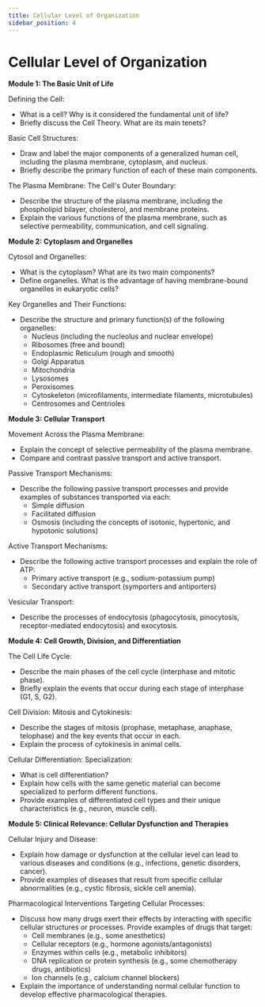 ```yaml
---
title: Cellular Level of Organization
sidebar_position: 4
---
```


# Cellular Level of Organization

**Module 1: The Basic Unit of Life**

Defining the Cell:
* What is a cell? Why is it considered the fundamental unit of life?
* Briefly discuss the Cell Theory. What are its main tenets?

Basic Cell Structures:
* Draw and label the major components of a generalized human cell, including the plasma membrane, cytoplasm, and nucleus.
* Briefly describe the primary function of each of these main components.

The Plasma Membrane: The Cell's Outer Boundary:
* Describe the structure of the plasma membrane, including the phospholipid bilayer, cholesterol, and membrane proteins.
* Explain the various functions of the plasma membrane, such as selective permeability, communication, and cell signaling.

**Module 2: Cytoplasm and Organelles**

Cytosol and Organelles:
* What is the cytoplasm? What are its two main components?
* Define organelles. What is the advantage of having membrane-bound organelles in eukaryotic cells?

Key Organelles and Their Functions:
* Describe the structure and primary function(s) of the following organelles:
    * Nucleus (including the nucleolus and nuclear envelope)
    * Ribosomes (free and bound)
    * Endoplasmic Reticulum (rough and smooth)
    * Golgi Apparatus
    * Mitochondria
    * Lysosomes
    * Peroxisomes
    * Cytoskeleton (microfilaments, intermediate filaments, microtubules)
    * Centrosomes and Centrioles

**Module 3: Cellular Transport**

Movement Across the Plasma Membrane:
* Explain the concept of selective permeability of the plasma membrane.
* Compare and contrast passive transport and active transport.

Passive Transport Mechanisms:
* Describe the following passive transport processes and provide examples of substances transported via each:
    * Simple diffusion
    * Facilitated diffusion
    * Osmosis (including the concepts of isotonic, hypertonic, and hypotonic solutions)

Active Transport Mechanisms:
* Describe the following active transport processes and explain the role of ATP:
    * Primary active transport (e.g., sodium-potassium pump)
    * Secondary active transport (symporters and antiporters)

Vesicular Transport:
* Describe the processes of endocytosis (phagocytosis, pinocytosis, receptor-mediated endocytosis) and exocytosis.

**Module 4: Cell Growth, Division, and Differentiation**

The Cell Life Cycle:
* Describe the main phases of the cell cycle (interphase and mitotic phase).
* Briefly explain the events that occur during each stage of interphase (G1, S, G2).

Cell Division: Mitosis and Cytokinesis:
* Describe the stages of mitosis (prophase, metaphase, anaphase, telophase) and the key events that occur in each.
* Explain the process of cytokinesis in animal cells.

Cellular Differentiation: Specialization:
* What is cell differentiation?
* Explain how cells with the same genetic material can become specialized to perform different functions.
* Provide examples of differentiated cell types and their unique characteristics (e.g., neuron, muscle cell).

**Module 5: Clinical Relevance: Cellular Dysfunction and Therapies**

Cellular Injury and Disease:
* Explain how damage or dysfunction at the cellular level can lead to various diseases and conditions (e.g., infections, genetic disorders, cancer).
* Provide examples of diseases that result from specific cellular abnormalities (e.g., cystic fibrosis, sickle cell anemia).

Pharmacological Interventions Targeting Cellular Processes:
* Discuss how many drugs exert their effects by interacting with specific cellular structures or processes. Provide examples of drugs that target:
    * Cell membranes (e.g., some anesthetics)
    * Cellular receptors (e.g., hormone agonists/antagonists)
    * Enzymes within cells (e.g., metabolic inhibitors)
    * DNA replication or protein synthesis (e.g., some chemotherapy drugs, antibiotics)
    * Ion channels (e.g., calcium channel blockers)
* Explain the importance of understanding normal cellular function to develop effective pharmacological therapies.